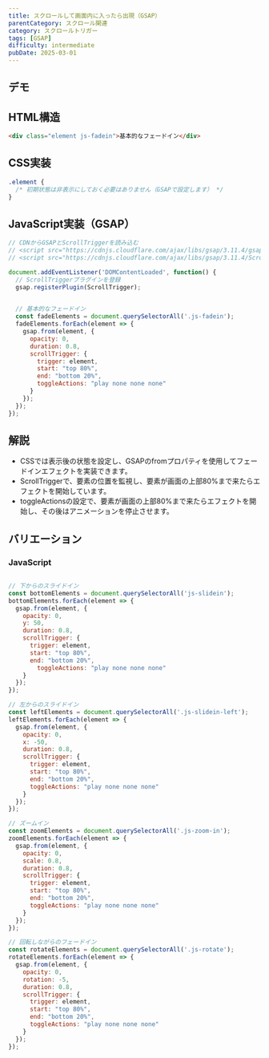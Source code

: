 ```yaml
---
title: スクロールして画面内に入ったら出現（GSAP）
parentCategory: スクロール関連
category: スクロールトリガー
tags: [GSAP]
difficulty: intermediate
pubDate: 2025-03-01
---
```



## デモ

<IframeDemo/>

## HTML構造

```html
<div class="element js-fadein">基本的なフェードイン</div>
```

## CSS実装

```css
.element {
  /* 初期状態は非表示にしておく必要はありません（GSAPで設定します） */
}

```

## JavaScript実装（GSAP）

```javascript
// CDNからGSAPとScrollTriggerを読み込む
// <script src="https://cdnjs.cloudflare.com/ajax/libs/gsap/3.11.4/gsap.min.js"></script>
// <script src="https://cdnjs.cloudflare.com/ajax/libs/gsap/3.11.4/ScrollTrigger.min.js"></script>

document.addEventListener('DOMContentLoaded', function() {
  // ScrollTriggerプラグインを登録
  gsap.registerPlugin(ScrollTrigger);
  

  // 基本的なフェードイン
  const fadeElements = document.querySelectorAll('.js-fadein');
  fadeElements.forEach(element => {
    gsap.from(element, {
      opacity: 0,
      duration: 0.8,
      scrollTrigger: {
        trigger: element,
        start: "top 80%",
        end: "bottom 20%",
        toggleActions: "play none none none"
      }
    });
  });
});
```

## 解説
- CSSでは表示後の状態を設定し、GSAPのfromプロパティを使用してフェードインエフェクトを実装できます。
- ScrollTriggerで、要素の位置を監視し、要素が画面の上部80%まで来たらエフェクトを開始しています。
- toggleActionsの設定で、要素が画面の上部80%まで来たらエフェクトを開始し、その後はアニメーションを停止させます。


## バリエーション

### JavaScript
```javascript

// 下からのスライドイン
const bottomElements = document.querySelectorAll('js-slidein');
bottomElements.forEach(element => {
  gsap.from(element, {
    opacity: 0,
    y: 50,
    duration: 0.8,
    scrollTrigger: {
      trigger: element,
      start: "top 80%",
      end: "bottom 20%",
        toggleActions: "play none none none"
    }
  });
});

// 左からのスライドイン
const leftElements = document.querySelectorAll('.js-slidein-left');
leftElements.forEach(element => {
  gsap.from(element, {
    opacity: 0,
    x: -50,
    duration: 0.8,
    scrollTrigger: {
      trigger: element,
      start: "top 80%",
      end: "bottom 20%",
      toggleActions: "play none none none"
    }
  });
});

// ズームイン
const zoomElements = document.querySelectorAll('.js-zoom-in');
zoomElements.forEach(element => {
  gsap.from(element, {
    opacity: 0,
    scale: 0.8,
    duration: 0.8,
    scrollTrigger: {
      trigger: element,
      start: "top 80%",
      end: "bottom 20%",
      toggleActions: "play none none none"
    }
  });
});

// 回転しながらのフェードイン
const rotateElements = document.querySelectorAll('.js-rotate');
rotateElements.forEach(element => {
  gsap.from(element, {
    opacity: 0,
    rotation: -5,
    duration: 0.8,
    scrollTrigger: {
      trigger: element,
      start: "top 80%",
      end: "bottom 20%",
      toggleActions: "play none none none"
    }
  });
});
```